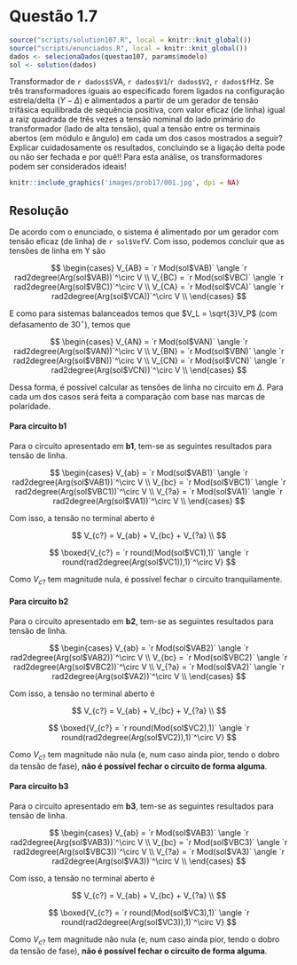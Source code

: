<!-- Criado por Djonathan Quadras -->

# Questão 1.7 {-}

```r
source("scripts/solution107.R", local = knitr::knit_global())
source("scripts/enunciados.R", local = knitr::knit_global())
dados <- selecionaDados(questao107, params$modelo)
sol <- solution(dados)
```

Transformador de `r dados$S`VA, `r dados$V1`/`r dados$V2`, `r dados$f`Hz. Se três transformadores iguais ao especificado forem ligados na configuração estrela/delta ($Y-\Delta$) e alimentados a partir de um gerador de tensão trifásica equilibrada de sequência positiva, com valor eficaz (de linha) igual a raiz quadrada de três vezes a tensão nominal do lado primário do transformador (lado de alta tensão), qual a tensão entre os terminais abertos (em módulo e ângulo) em cada um dos casos mostrados a seguir? Explicar cuidadosamente os resultados, concluindo se a ligação delta pode ou não ser fechada e por quê!! Para esta análise, os transformadores podem ser considerados ideais! 

```r
knitr::include_graphics('images/prob17/001.jpg', dpi = NA)
```

## Resolução {-}

De acordo com o enunciado, o sistema é alimentado por um gerador com tensão eficaz (de linha) de `r sol$Vef`V. Com isso, podemos concluir que as tensões de linha em Y são

$$
\begin{cases}
  V_{AB} = `r Mod(sol$VAB)` \angle `r rad2degree(Arg(sol$VAB))`^\circ V \\
  V_{BC} = `r Mod(sol$VBC)` \angle `r rad2degree(Arg(sol$VBC))`^\circ V \\
  V_{CA} = `r Mod(sol$VCA)` \angle `r rad2degree(Arg(sol$VCA))`^\circ V \\
\end{cases}
$$

E como para sistemas balanceados temos que $V_L = \sqrt{3}V_P$ (com defasamento de $30^\circ$), temos que

$$
\begin{cases}
  V_{AN} = `r Mod(sol$VAN)` \angle `r rad2degree(Arg(sol$VAN))`^\circ V \\
  V_{BN} = `r Mod(sol$VBN)` \angle `r rad2degree(Arg(sol$VBN))`^\circ V \\
  V_{CN} = `r Mod(sol$VCN)` \angle `r rad2degree(Arg(sol$VCN))`^\circ V \\
\end{cases}
$$


Dessa forma, é possível calcular as tensões de linha no circuito em $\Delta$. Para cada um dos casos será feita a comparação com base nas marcas de polaridade.

#### Para circuito b1 {-}

Para o circuito apresentado em **b1**, tem-se as seguintes resultados para tensão de linha.

$$
\begin{cases}
  V_{ab} = `r Mod(sol$VAB1)` \angle `r rad2degree(Arg(sol$VAB1))`^\circ V \\
  V_{bc} = `r Mod(sol$VBC1)` \angle `r rad2degree(Arg(sol$VBC1))`^\circ V \\
  V_{?a} = `r Mod(sol$VA1)` \angle `r rad2degree(Arg(sol$VA1))`^\circ V \\
\end{cases}
$$

Com isso, a tensão no terminal aberto é

$$
V_{c?} = V_{ab} + V_{bc} + V_{?a} \\
$$

$$
\boxed{V_{c?} = `r round(Mod(sol$VC1),1)` \angle `r round(rad2degree(Arg(sol$VC1)),1)`^\circ V}
$$

Como $V_{c?}$ tem magnitude nula, é possível fechar o circuito tranquilamente.

#### Para circuito b2 {-}

Para o circuito apresentado em **b2**, tem-se as seguintes resultados para tensão de linha.

$$
\begin{cases}
  V_{ab} = `r Mod(sol$VAB2)` \angle `r rad2degree(Arg(sol$VAB2))`^\circ V \\
  V_{bc} = `r Mod(sol$VBC2)` \angle `r rad2degree(Arg(sol$VBC2))`^\circ V \\
  V_{?a} = `r Mod(sol$VA2)` \angle `r rad2degree(Arg(sol$VA2))`^\circ V \\
\end{cases}
$$

Com isso, a tensão no terminal aberto é

$$
V_{c?} = V_{ab} + V_{bc} + V_{?a} \\
$$

$$
\boxed{V_{c?} = `r round(Mod(sol$VC2),1)` \angle `r round(rad2degree(Arg(sol$VC2)),1)`^\circ V}
$$

Como $V_{c?}$ tem magnitude não nula (e, num caso ainda pior, tendo o dobro da tensão de fase), **não é possível fechar o circuito de forma alguma**.


#### Para circuito b3 {-}

Para o circuito apresentado em **b3**, tem-se as seguintes resultados para tensão de linha.

$$
\begin{cases}
  V_{ab} = `r Mod(sol$VAB3)` \angle `r rad2degree(Arg(sol$VAB3))`^\circ V \\
  V_{bc} = `r Mod(sol$VBC3)` \angle `r rad2degree(Arg(sol$VBC3))`^\circ V \\
  V_{?a} = `r Mod(sol$VA3)` \angle `r rad2degree(Arg(sol$VA3))`^\circ V \\
\end{cases}
$$

Com isso, a tensão no terminal aberto é

$$
V_{c?} = V_{ab} + V_{bc} + V_{?a} \\
$$

$$
\boxed{V_{c?} = `r round(Mod(sol$VC3),1)` \angle `r round(rad2degree(Arg(sol$VC3)),1)`^\circ V}
$$

Como $V_{c?}$ tem magnitude não nula (e, num caso ainda pior, tendo o dobro da tensão de fase), **não é possível fechar o circuito de forma alguma**.
